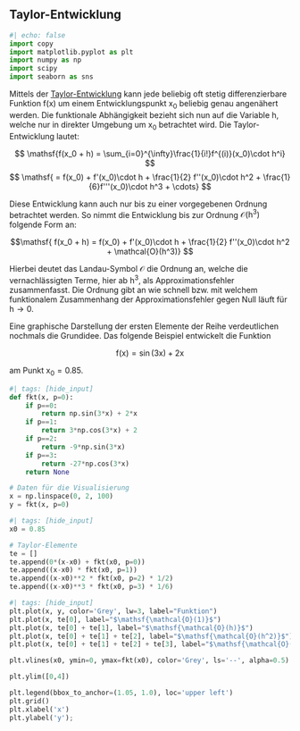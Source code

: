 ## Taylor-Entwicklung

```python
#| echo: false
import copy
import matplotlib.pyplot as plt
import numpy as np
import scipy
import seaborn as sns
```

Mittels der [Taylor-Entwicklung](https://de.wikipedia.org/wiki/Taylorreihe) kann jede beliebig oft stetig differenzierbare Funktion $\mathsf{f(x)}$ um einem Entwicklungspunkt $\mathsf{x_0}$ beliebig genau angenähert werden. Die funktionale Abhängigkeit bezieht sich nun auf die Variable $\mathsf{h}$, welche nur in direkter Umgebung um $\mathsf{x_0}$ betrachtet wird. Die Taylor-Entwicklung lautet:

$$ \mathsf{f(x_0 + h) = \sum_{i=0}^{\infty}\frac{1}{i!}f^{(i)}(x_0)\cdot h^i} $$
$$ \mathsf{ = f(x_0) + f'(x_0)\cdot h + \frac{1}{2} f''(x_0)\cdot h^2 + \frac{1}{6}f'''(x_0)\cdot h^3 + \cdots} $$

Diese Entwicklung kann auch nur bis zu einer vorgegebenen Ordnung betrachtet werden. So nimmt die Entwicklung bis zur Ordnung $\mathsf{ \mathcal{O}(h^3)}$ folgende Form an:

$$\mathsf{ f(x_0 + h) = f(x_0) + f'(x_0)\cdot h + \frac{1}{2} f''(x_0)\cdot h^2 + \mathcal{O}(h^3)} $$

Hierbei deutet das Landau-Symbol $\mathsf{\mathcal{O}}$ die Ordnung an, welche die vernachlässigten Terme, hier ab 
$\mathsf{h^3}$, als Approximationsfehler zusammenfasst. Die Ordnung gibt an wie schnell bzw. mit welchem funktionalem Zusammenhang der Approximationsfehler gegen Null läuft für $\mathsf{h \rightarrow 0}$.

Eine graphische Darstellung der ersten Elemente der Reihe verdeutlichen nochmals die Grundidee. Das folgende Beispiel entwickelt die Funktion

$$ \mathsf{f(x) = \sin(3x) + 2x} $$

am Punkt $\mathsf{x_0=0.85}$.

```python
#| tags: [hide_input]
def fkt(x, p=0):
    if p==0:
        return np.sin(3*x) + 2*x
    if p==1:
        return 3*np.cos(3*x) + 2
    if p==2:
        return -9*np.sin(3*x)
    if p==3:
        return -27*np.cos(3*x)
    return None

# Daten für die Visualisierung
x = np.linspace(0, 2, 100)
y = fkt(x, p=0)
```

```python
#| tags: [hide_input]
x0 = 0.85

# Taylor-Elemente
te = []
te.append(0*(x-x0) + fkt(x0, p=0))
te.append((x-x0) * fkt(x0, p=1))
te.append((x-x0)**2 * fkt(x0, p=2) * 1/2)
te.append((x-x0)**3 * fkt(x0, p=3) * 1/6)
```

```python
#| tags: [hide_input]
plt.plot(x, y, color='Grey', lw=3, label="Funktion")
plt.plot(x, te[0], label="$\mathsf{\mathcal{O}(1)}$")
plt.plot(x, te[0] + te[1], label="$\mathsf{\mathcal{O}(h)}$")
plt.plot(x, te[0] + te[1] + te[2], label="$\mathsf{\mathcal{O}(h^2)}$")
plt.plot(x, te[0] + te[1] + te[2] + te[3], label="$\mathsf{\mathcal{O}(h^3)}$")

plt.vlines(x0, ymin=0, ymax=fkt(x0), color='Grey', ls='--', alpha=0.5)

plt.ylim([0,4])

plt.legend(bbox_to_anchor=(1.05, 1.0), loc='upper left')
plt.grid()
plt.xlabel('x')
plt.ylabel('y');
```

